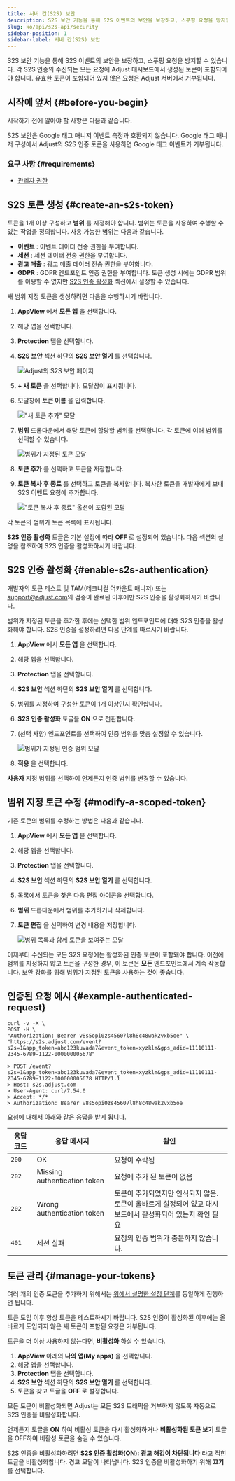 ```yaml
---
title: 서버 간(S2S) 보안
description: S2S 보안 기능을 통해 S2S 이벤트의 보안을 보장하고, 스푸핑 요청을 방지할 수 있습니다.
slug: ko/api/s2s-api/security
sidebar-position: 1
sidebar-label: 서버 간(S2S) 보안
---
```


S2S 보안 기능을 통해 S2S 이벤트의 보안을 보장하고, 스푸핑 요청을 방지할 수 있습니다. 각 S2S 인증의 수신되는 모든 요청에 Adjust 대시보드에서 생성된 토큰이 포함되어야 합니다. 유효한 토큰이 포함되어 있지 않은 요청은 Adjust 서버에서 거부됩니다.

## 시작에 앞서 {#before-you-begin}

시작하기 전에 알아야 할 사항은 다음과 같습니다.

<Callout type="warning">

S2S 보안은 Google 태그 매니저 이벤트 측정과 호환되지 않습니다. Google 태그 매니저 구성에서 Adjust의 S2S 인증 토큰을 사용하면 Google 태그 이벤트가 거부됩니다.

</Callout>

### 요구 사항 {#requirements}

- [관리자 권한](https://help.adjust.com/ko/article/permission-levels)

## S2S 토큰 생성 {#create-an-s2s-token}

토큰을 1개 이상 구성하고 **범위** 를 지정해야 합니다. 범위는 토큰을 사용하여 수행할 수 있는 작업을 정의합니다. 사용 가능한 범위는 다음과 같습니다.

- **이벤트** : 이벤트 데이터 전송 권한을 부여합니다.
- **세션** : 세션 데이터 전송 권한을 부여합니다.
- **광고 매출** : 광고 매출 데이터 전송 권한을 부여합니다.
- **GDPR** : GDPR 엔드포인트 인증 권한을 부여합니다. 토큰 생성 시에는 GDPR 범위를 이용할 수 없지만 [S2S 인증 활성화](#enable-s2s-authentication) 섹션에서 설정할 수 있습니다.

새 범위 지정 토큰을 생성하려면 다음을 수행하시기 바랍니다.

1. **AppView** 에서 **모든 앱** 을 선택합니다.

2. 해당 앱을 선택합니다.

3. **Protection** 탭을 선택합니다.

4. **S2S 보안** 섹션 하단의 **S2S 보안 열기** 를 선택합니다.

   ![Adjust의 S2S 보안 페이지](@images/s2s/1-s2s-security.png)

5. **\+ 새 토큰** 을 선택합니다. 모달창이 표시됩니다.

6. 모달창에 **토큰 이름** 을 입력합니다.

   !["새 토큰 추가" 모달](@images/s2s/2-add-token-modal.png)

7. **범위** 드롭다운에서 해당 토큰에 할당할 범위를 선택합니다. 각 토큰에 여러 범위를 선택할 수 있습니다.

   ![범위가 지정된 토큰 모달](@images/s2s/3-token-scope-modal.png)

8. **토큰 추가** 를 선택하고 토큰을 저장합니다.

9. **토큰 복사 후 종료** 를 선택하고 토큰을 복사합니다. 복사한 토큰을 개발자에게 보내 S2S 이벤트 요청에 추가합니다.

   !["토큰 복사 후 종료" 옵션이 포함된 모달](@images/s2s/4-copy-token.png)

각 토큰의 범위가 토큰 목록에 표시됩니다.

**S2S 인증 활성화** 토글은 기본 설정에 따라 **OFF** 로 설정되어 있습니다. 다음 섹션의 설명을 참조하여 S2S 인증을 활성화하시기 바랍니다.

## S2S 인증 활성화 {#enable-s2s-authentication}

<Callout type="important">

개발자의 토큰 테스트 및 TAM\(테크니컬 어카운트 매니저\) 또는 [support@adjust.com](mailto:support@adjust.com)의 검증이 완료된 이후에만 S2S 인증을 활성화하시기 바랍니다.

</Callout>

범위가 지정된 토큰을 추가한 후에는 선택한 범위 엔드포인트에 대해 S2S 인증을 활성화해야 합니다. S2S 인증을 설정하려면 다음 단계를 따르시기 바랍니다.

1. **AppView** 에서 **모든 앱** 을 선택합니다.

2. 해당 앱을 선택합니다.

3. **Protection** 탭을 선택합니다.

4. **S2S 보안** 섹션 하단의 **S2S 보안 열기** 를 선택합니다.

5. 범위를 지정하여 구성한 토큰이 1개 이상인지 확인합니다.

6. **S2S 인증 활성화** 토글을 **ON** 으로 전환합니다.

7. \(선택 사항\) 엔드포인트를 선택하여 인증 범위를 맞춤 설정할 수 있습니다.

   ![범위가 지정된 인증 범위 모달](@images/s2s/7-select-authentication-scopes.png)

8. **적용** 을 선택합니다.

**사용자** 지정 범위를 선택하여 언제든지 인증 범위를 변경할 수 있습니다.

## 범위 지정 토큰 수정 {#modify-a-scoped-token}

기존 토큰의 범위를 수정하는 방법은 다음과 같습니다.

1. **AppView** 에서 **모든 앱** 을 선택합니다.

2. 해당 앱을 선택합니다.

3. **Protection** 탭을 선택합니다.

4. **S2S 보안** 섹션 하단의 **S2S 보안 열기** 를 선택합니다.

5. 목록에서 토큰을 찾은 다음 편집 아이콘을 선택합니다.

6. **범위** 드롭다운에서 범위를 추가하거나 삭제합니다.

7. **토큰 편집** 을 선택하여 변경 내용을 저장합니다.

   ![범위 목록과 함께 토큰을 보여주는 모달](@images/s2s/6-scoped-token-edit.png)

이제부터 수신되는 모든 S2S 요청에는 활성화된 인증 토큰이 포함돼야 합니다. 이전에 범위를 지정하지 않고 토큰을 구성한 경우, 이 토큰은 **모든** 엔드포인트에서 계속 작동합니다. 보안 강화를 위해 범위가 지정된 토큰을 사용하는 것이 좋습니다.

## 인증된 요청 예시 {#example-authenticated-request}

```console
curl -v -X \
POST -H \
"Authorization: Bearer v8s5opi0zs45607l8h8c48wak2vxb5oe" \
"https://s2s.adjust.com/event?s2s=1&app_token=abc123kuvada7&event_token=xyzklm&gps_adid=11110111-2345-6789-1122-000000005678"
```

```text
> POST /event?s2s=1&app_token=abc123kuvada7&event_token=xyzklm&gps_adid=11110111-2345-6789-1122-000000005678 HTTP/1.1
> Host: s2s.adjust.com
> User-Agent: curl/7.54.0
> Accept: */*
> Authorization: Bearer v8s5opi0zs45607l8h8c48wak2vxb5oe
```

요청에 대해서 아래와 같은 응답을 받게 됩니다.

| 응답 코드 | 응답 메시지                  | 원인                                                                                                           |
| --------- | ---------------------------- | -------------------------------------------------------------------------------------------------------------- |
| `200`     | OK                           | 요청이 수락됨                                                                                                  |
| `202`     | Missing authentication token | 요청에 추가 된 토큰이 없음                                                                                     |
| `202`     | Wrong authentication token   | 토큰이 추가되었지만 인식되지 않음.<br />토큰이 올바르게 설정되어 있고 대시보드에서 활성화되어 있는지 확인 필요 |
| `401`     | 세션 실패                    | 요청의 인증 범위가 충분하지 않습니다.                                                                          |

## 토큰 관리 {#manage-your-tokens}

여러 개의 인증 토큰을 추가하기 위해서는 [위에서 설명한 설정 단계](#activate-s2s-authentication)를 동일하게 진행하면 됩니다.

<Callout type="note">

토큰 도입 이후 항상 토큰을 테스트하시기 바랍니다. S2S 인증이 활성화된 이후에는 올바르게 도입되지 않은 새 토큰이 포함된 요청은 거부됩니다.

</Callout>

토큰을 더 이상 사용하지 않는다면, **비활성화** 하실 수 있습니다.

1. **AppView** 아래의 **나의 앱\(My apps\)** 을 선택합니다.
2. 해당 앱을 선택합니다.
3. **Protection** 탭을 선택합니다.
4. **S2S 보안** 섹션 하단의 **S2S 보안 열기** 를 선택합니다.
5. 토큰을 찾고 토글을 **OFF** 로 설정합니다.

<Callout type="important">

모든 토큰이 비활성화되면 Adjust는 모든 S2S 트래픽을 거부하지 않도록 자동으로 S2S 인증을 비활성화합니다.

</Callout>

언제든지 토글을 **ON** 하여 비활성 토큰을 다시 활성화하거나 **비활성화된 토큰 보기** 토글을 OFF하여 비활성 토큰을 숨길 수 있습니다.

S2S 인증을 비활성화하려면 **S2S 인증 활성화\(ON\): 광고 해킹이 차단됩니다** 라고 적힌 토글을 비활성화합니다. 경고 모달이 나타납니다. S2S 인증을 비활성화하기 위해 **끄기** 를 선택합니다.
